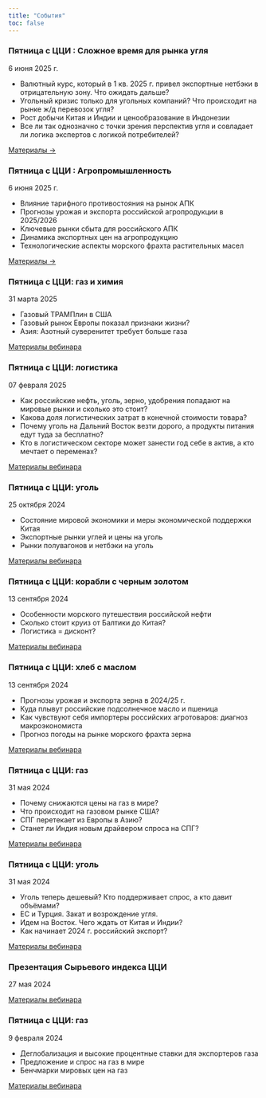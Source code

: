 ```yaml
---
title: "События"
toc: false
---
```


### Пятница с ЦЦИ : Сложное время для рынка угля

6 июня 2025 г.

-   Валютный курс, который в 1 кв. 2025 г. привел экспортные нетбэки в отрицательную зону. Что ожидать дальше?
-   Угольный кризис только для угольных компаний? Что происходит на рынке ж/д перевозок угля?
-   Рост добычи Китая и Индии и ценообразование в Индонезии
-   Все ли так однозначно с точки зрения перспектив угля и совладает ли логика экспертов с логикой потребителей?

[Материалы →](events/2025-06-06-coal.qmd)

### Пятница с ЦЦИ : Агропромышленность

6 июня 2025 г.

-   Влияние тарифного противостояния на рынок АПК
-   Прогнозы урожая и экспорта российской агропродукции в 2025/2026
-   Ключевые рынки сбыта для российского АПК
-   Динамика экспортных цен на агропродукцию
-   Технологические аспекты морского фрахта растительных масел

[Материалы →](events/2025-06-06-agro.qmd)

### Пятница с ЦЦИ: газ и химия

31 марта 2025

-   Газовый ТРАМПлин в США
-   Газовый рынок Европы показал признаки жизни?
-   Азия: Азотный суверенитет требует больше газа

[Материалы вебинара](events/2025-03-21-gas.qmd)

### Пятница с ЦЦИ: логистика

07 февраля 2025

-   Как российские нефть, уголь, зерно, удобрения попадают на мировые рынки и сколько это стоит?
-   Какова доля логистических затрат в конечной стоимости товара?
-   Почему уголь на Дальний Восток везти дорого, а продукты питания едут туда за бесплатно?
-   Кто в логистическом секторе может занести год себе в актив, а кто мечтает о переменах?

[Материалы вебинара](events/2025-02-07-logistics.qmd)

### Пятница с ЦЦИ: уголь

25 октября 2024

-   Состояние мировой экономики и меры экономической поддержки Китая
-   Экспортные рынки углей и цены на уголь
-   Рынки полувагонов и нетбэки на уголь

[Материалы вебинара](events/2024-10-25-coal.qmd)

### Пятница с ЦЦИ: корабли с черным золотом

13 сентября 2024

-   Особенности морского путешествия российской нефти
-   Сколько стоит круиз от Балтики до Китая?
-   Логистика = дисконт?

[Материалы вебинара](events/2024-09-13-crude.qmd)

### Пятница с ЦЦИ: хлеб с маслом

13 сентября 2024

-   Прогнозы урожая и экспорта зерна в 2024/25 г.
-   Куда плывут российские подсолнечное масло и пшеница
-   Как чувствуют себя импортеры российских агротоваров: диагноз макроэкономиста
-   Прогноз погоды на рынке морского фрахта зерна

[Материалы вебинара](events/2024-09-13-wheat.qmd)

### Пятница с ЦЦИ: газ

31 мая 2024

-   Почему снижаются цены на газ в мире?
-   Что происходит на газовом рынке США?
-   СПГ перетекает из Европы в Азию?
-   Станет ли Индия новым драйвером спроса на СПГ?

[Материалы вебинара](events/2024-05-31-gas.qmd)

### Пятница с ЦЦИ: уголь

31 мая 2024

-   Уголь теперь дешевый? Кто поддерживает спрос, а кто давит объёмами?
-   ЕС и Турция. Закат и возрождение угля.
-   Идем на Восток. Чего ждать от Китая и Индии?
-   Как начинает 2024 г. российский экспорт?

[Материалы вебинара](events/2024-05-31-coal.qmd)

### Презентация Сырьевого индекса ЦЦИ

27 мая 2024

[Материалы вебинара](events/2024-05-27-PBC-index.qmd)

### Пятница с ЦЦИ: газ

9 февраля 2024

-   Деглобализация и высокие процентные ставки для экспортеров газа
-   Предложение и спрос на газ в мире
-   Бенчмарки мировых цен на газ

[Материалы вебинара](events/2024-02-09-gas.qmd)
